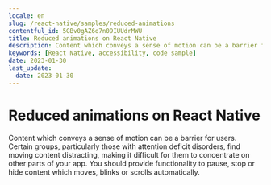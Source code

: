 ```yaml
---
locale: en
slug: /react-native/samples/reduced-animations
contentful_id: 5GBv0gAZ6o7n09IUUdrMWU
title: Reduced animations on React Native
description: Content which conveys a sense of motion can be a barrier for users.
keywords: [React Native, accessibility, code sample]
date: 2023-01-30
last_update:
  date: 2023-01-30
---
```


# Reduced animations on React Native

Content which conveys a sense of motion can be a barrier for users. Certain groups, particularly those with attention deficit disorders, find moving content distracting, making it difficult for them to concentrate on other parts of your app. You should provide functionality to pause, stop or hide content which moves, blinks or scrolls automatically.

<CodeSample id="screen-animations" locale="en" platform="react native"/>
